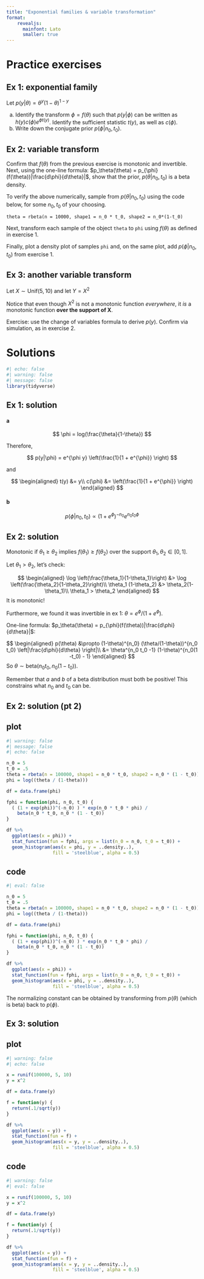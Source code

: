 ```yaml
---
title: "Exponential families & variable transformation"
format: 
    revealjs:
      mainfont: Lato
      smaller: true
---
```



# Practice exercises

## Ex 1: exponential family


Let $p(y|\theta) = \theta^{y}(1-\theta)^{1-y}$

a. Identify the transform $\phi = f(\theta)$ such that $p(y | \phi)$ can be written as $h(y) c(\phi) e^{\phi t(y)}$. Identify the sufficient statistic $t(y)$, as well as $c(\phi)$.
b. Write down the conjugate prior $p(\phi|n_0, t_0)$.



## Ex 2: variable transform

Confirm that $f(\theta)$ from the previous exercise is monotonic and invertible. Next, using the one-line formula: $p_\theta(\theta) = p_{\phi}(f(\theta))|\frac{d\phi}{d\theta}|$, show that the prior, $p(\theta | n_0, t_0)$ is a beta density.

To verify the above numerically, sample from $p(\theta | n_0, t_0)$ using the code below, for some $n_0, t_0$ of your choosing.

```
theta = rbeta(n = 10000, shape1 = n_0 * t_0, shape2 = n_0*(1-t_0)
```

Next, transform each sample of the object `theta` to `phi` using $f(\theta)$ as defined in exercise 1.

Finally, plot a density plot of samples `phi` and, on the same plot, add $p(\phi | n_0, t_0)$ from exercise 1.

## Ex 3: another variable transform

Let $X \sim \text{Unif}(5, 10)$ and let $Y = X^2$

Notice that even though $X^2$ is not a monotonic function *everywhere*, it *is* a monotonic function **over the support of X**. 

Exercise: use the change of variables formula to derive $p(y)$. Confirm via simulation, as in exercise 2.

# Solutions

```r
#| echo: false
#| warning: false
#| message: false
library(tidyverse)
```


## Ex 1: solution

#### a

$$
\phi = log(\frac{\theta}{1-\theta})
$$

Therefore,

$$
p(y|\phi) = e^{\phi y} \left(\frac{1}{1 + e^{\phi}} \right)
$$

and

$$
\begin{aligned}
t(y) &= y\\
c(\phi) &= \left(\frac{1}{1 + e^{\phi}} \right)
\end{aligned}
$$

#### b

$$
p(\phi | n_0, t_0) \propto \left({1 + e^{\phi}} \right)^{-n_0} e^{n_0 t_0 \phi}
$$

## Ex 2: solution

Monotonic if $\theta_1 \geq \theta_2$ implies $f(\theta_1) \geq f(\theta_2)$ over the support $\theta_1, \theta_2 \in [0,1]$.

Let $\theta_1 > \theta_2$,  let's check:

$$
\begin{aligned}
\log \left(\frac{\theta_1}{1-\theta_1}\right) &> \log \left(\frac{\theta_2}{1-\theta_2}\right)\\
\theta_1 (1-\theta_2) &> \theta_2(1-\theta_1)\\
\theta_1 > \theta_2
\end{aligned}
$$
It is monotonic!

Furthermore, we found it was invertible in ex 1: $\theta = e^{\phi}/(1 + e^{\phi})$.

One-line formula: $p_\theta(\theta) = p_{\phi}(f(\theta))|\frac{d\phi}{d\theta}|$:

$$
\begin{aligned}
p(\theta) &\propto (1-\theta)^{n_0} (\theta/(1-\theta))^{n_0 t_0} \left|\frac{d\phi}{d\theta} \right|\\
&= \theta^{n_0 t_0 -1} (1-\theta)^{n_0(1 -t_0) - 1}
\end{aligned}
$$
So $\theta \sim \text{beta}(n_0 t_0, n_0(1-t_0))$.

Remember that $a$ and $b$ of a beta distribution must both be positive! This constrains what $n_0$ and $t_0$ can be.

## Ex 2: solution (pt 2)

::: panel-tabset

## plot

```r
#| warning: false
#| message: false
#| echo: false

n_0 = 5
t_0 = .5
theta = rbeta(n = 100000, shape1 = n_0 * t_0, shape2 = n_0 * (1 - t_0))
phi = log((theta / (1-theta)))

df = data.frame(phi)

fphi = function(phi, n_0, t_0) {
  ( (1 + exp(phi))^(-n_0) ) * exp(n_0 * t_0 * phi) / 
    beta(n_0 * t_0, n_0 * (1 - t_0))
}

df %>%
  ggplot(aes(x = phi)) + 
  stat_function(fun = fphi, args = list(n_0 = n_0, t_0 = t_0)) +
  geom_histogram(aes(x = phi, y = ..density..),
                 fill = 'steelblue', alpha = 0.5)
```



## code
```r
#| eval: false

n_0 = 5
t_0 = .5
theta = rbeta(n = 100000, shape1 = n_0 * t_0, shape2 = n_0 * (1 - t_0))
phi = log((theta / (1-theta)))

df = data.frame(phi)

fphi = function(phi, n_0, t_0) {
  ( (1 + exp(phi))^(-n_0) ) * exp(n_0 * t_0 * phi) / 
    beta(n_0 * t_0, n_0 * (1 - t_0))
}

df %>%
  ggplot(aes(x = phi)) + 
  stat_function(fun = fphi, args = list(n_0 = n_0, t_0 = t_0)) +
  geom_histogram(aes(x = phi, y = ..density..),
                 fill = 'steelblue', alpha = 0.5)
```
:::

The normalizing constant can be obtained by transforming from $p(\theta)$ (which is beta) back to $p(\phi)$.


## Ex 3: solution

::: panel-tabset

## plot

```r
#| warning: false
#| echo: false

x = runif(100000, 5, 10)
y = x^2

df = data.frame(y)

f = function(y) {
  return(.1/sqrt(y))
}

df %>%
  ggplot(aes(x = y)) + 
  stat_function(fun = f) +
  geom_histogram(aes(x = y, y = ..density..),
                 fill = 'steelblue', alpha = 0.5)
```


## code 
```r
#| warning: false
#| eval: false

x = runif(100000, 5, 10)
y = x^2

df = data.frame(y)

f = function(y) {
  return(.1/sqrt(y))
}

df %>%
  ggplot(aes(x = y)) + 
  stat_function(fun = f) +
  geom_histogram(aes(x = y, y = ..density..),
                 fill = 'steelblue', alpha = 0.5)
```


:::